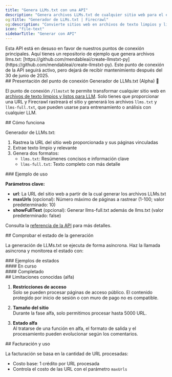 ```yaml
---
title: "Genera LLMs.txt con una API"
description: "Genera archivos LLMs.txt de cualquier sitio web para el entrenamiento y análisis de LLM"
og:title: "Generador de LLMs.txt | Firecrawl"
og:description: "Convierte sitios web en archivos de texto limpios y listos para LLM"
icon: "file-text"
sidebarTitle: "Generar con API"
---
```



<Warning>
  Esta API está en desuso en favor de nuestros puntos de conexión principales. Aquí tienes un repositorio de ejemplo que genera archivos llms.txt: [https://github.com/mendableai/create-llmstxt-py](https://github.com/mendableai/create-llmstxt-py). Este punto de conexión de la API seguirá activo, pero dejará de recibir mantenimiento después del 30 de junio de 2025.
</Warning>

<div id="introducing-llmstxt-generator-endpoint-alpha">
  ## Presentación del punto de conexión Generador de LLMs.txt (Alpha) 📃
</div>

El punto de conexión `/llmstxt` te permite transformar cualquier sitio web en [archivos de texto limpios y listos para LLM](https://www.firecrawl.dev/blog/How-to-Create-an-llms-txt-File-for-Any-Website). Solo tienes que proporcionar una URL y Firecrawl rastreará el sitio y generará los archivos `llms.txt` y `llms-full.txt`, que pueden usarse para entrenamiento o análisis con cualquier LLM.

<div id="how-it-works">
  ## Cómo funciona
</div>

Generador de LLMs.txt:

1. Rastrea la URL del sitio web proporcionada y sus páginas vinculadas
2. Extrae texto limpio y relevante
3. Genera dos formatos:
   * `llms.txt`: Resúmenes concisos e información clave
   * `llms-full.txt`: Texto completo con más detalle

<div id="example-usage">
  ### Ejemplo de uso
</div>

<CodeGroup>
  <GenerateLLMsTxtPython />

  <GenerateLLMsTxtNode />

  <GenerateLLMsTxtCURL />
</CodeGroup>

**Parámetros clave:**

* **url**: La URL del sitio web a partir de la cual generar los archivos LLMs.txt
* **maxUrls** (opcional): Número máximo de páginas a rastrear (1-100; valor predeterminado: 10)
* **showFullText** (opcional): Generar llms-full.txt además de llms.txt (valor predeterminado: false)

Consulta la [referencia de la API](/es/api-reference/endpoint/llmstxt) para más detalles.

<div id="checking-generation-status">
  ## Comprobar el estado de la generación
</div>

La generación de LLMs.txt se ejecuta de forma asíncrona. Haz la llamada asíncrona y monitorea el estado con:

<CodeGroup>
  <CheckStatusPython />

  <CheckStatusNode />

  <CheckStatusCURL />
</CodeGroup>

<div id="status-examples">
  ### Ejemplos de estados
</div>

<div id="in-progress">
  #### En curso
</div>

<StatusPending />

<div id="completed">
  #### Completado
</div>

<StatusCompleted />

<div id="known-limitations-alpha">
  ## Limitaciones conocidas (alfa)
</div>

1. **Restricciones de acceso**\
   Solo se pueden procesar páginas de acceso público. El contenido protegido por inicio de sesión o con muro de pago no es compatible.

2. **Tamaño del sitio**\
   Durante la fase alfa, solo permitimos procesar hasta 5000 URL.

3. **Estado alfa**\
   Al tratarse de una función en alfa, el formato de salida y el procesamiento pueden evolucionar según los comentarios.

<div id="billing-and-usage">
  ## Facturación y uso
</div>

La facturación se basa en la cantidad de URL procesadas:

* Costo base: 1 crédito por URL procesada
* Controla el costo de las URL con el parámetro `maxUrls`